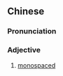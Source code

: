 ==Chinese==
{{zh-forms|s=等宽|1=equal to; same as}}
{{wikipedia|lang=zh}}

===Pronunciation===
{{zh-pron
|m=děngkuān
|cat=a
}}

===Adjective===
{{zh-adj}}

# {{lb|zh|of|fonts}} [[monospaced]]